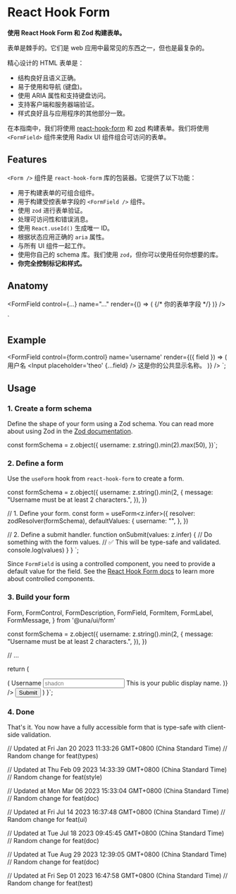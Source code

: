 

<Meta of={FormStories} />

<PrimitiveDocsButton docsUrl='https://react-hook-form.com/' />

# React Hook Form

**使用 React Hook Form 和 Zod 构建表单。**

表单是棘手的。它们是 web 应用中最常见的东西之一，但也是最复杂的。

精心设计的 HTML 表单是：

- 结构良好且语义正确。
- 易于使用和导航 (键盘)。
- 使用 ARIA 属性和支持键盘访问。
- 支持客户端和服务器端验证。
- 样式良好且与应用程序的其他部分一致。

在本指南中，我们将使用 [react-hook-form](https://react-hook-form.com/) 和 [zod](https://zod.dev/) 构建表单。我们将使用 `<FormField>` 组件来使用 Radix UI 组件组合可访问的表单。

## Features

`<Form />` 组件是 `react-hook-form` 库的包装器。它提供了以下功能：

- 用于构建表单的可组合组件。
- 用于构建受控表单字段的 `<FormField />` 组件。
- 使用 `zod` 进行表单验证。
- 处理可访问性和错误消息。
- 使用 `React.useId()` 生成唯一 ID。
- 根据状态应用正确的 `aria` 属性。
- 与所有 UI 组件一起工作。
- 使用你自己的 schema 库。我们使用 `zod`，但你可以使用任何你想要的库。
- **你完全控制标记和样式。**

## Anatomy

  <FormField
    control={...}
    name="..."
    render={() => (
      <FormItem>
        <FormLabel />
        <FormControl>
          {/* 你的表单字段 */}
        </FormControl>
        <FormDescription />
        <FormMessage />
      </FormItem>
    )}
  />
</Form>`

<Source code={anatomyCode} language='tsx' dark />

## Example


<FormField
  control={form.control}
  name='username'
  render={({ field }) => (
    <FormItem>
      <FormLabel>用户名</FormLabel>
      <FormControl>
        <Input placeholder='theo' {...field} />
      </FormControl>
      <FormDescription>这是你的公共显示名称。</FormDescription>
      <FormMessage />
    </FormItem>
  )}
/>
`;

<Source code={exampleCode} language='tsx' dark />

## Usage

### 1. Create a form schema

Define the shape of your form using a Zod schema. You can read more about using Zod in the [Zod documentation](https://zod.dev/).



const formSchema = z.object({
username: z.string().min(2).max(50),
})`;

<Source code={schemaCode} language='ts' dark />

### 2. Define a form

Use the `useForm` hook from `react-hook-form` to create a form.



const formSchema = z.object({
username: z.string().min(2, {
message: "Username must be at least 2 characters.",
}),
})

  // 1. Define your form.
  const form = useForm<z.infer<typeof formSchema>>({
    resolver: zodResolver(formSchema),
    defaultValues: {
      username: "",
    },
  })

// 2. Define a submit handler.
function onSubmit(values: z.infer<typeof formSchema>) {
// Do something with the form values.
// ✅ This will be type-safe and validated.
console.log(values)
}
}
`;

<Source code={formCode} language='tsx' dark />

Since `FormField` is using a controlled component, you need to provide a default value for the field. See the [React Hook Form docs](https://react-hook-form.com/docs/usecontroller) to learn more about controlled components.

### 3. Build your form



  Form,
  FormControl,
  FormDescription,
  FormField,
  FormItem,
  FormLabel,
  FormMessage,
} from '@una/ui/form'

const formSchema = z.object({
username: z.string().min(2, {
message: "Username must be at least 2 characters.",
}),
})

  // ...

return (

<Form {...form}>
  <form onSubmit={form.handleSubmit(onSubmit)} className='space-y-8'>
    <FormField
      control={form.control}
      name='username'
      render={({ field }) => (
        <FormItem>
          <FormLabel>Username</FormLabel>
          <FormControl>
            <Input placeholder='shadcn' {...field} />
          </FormControl>
          <FormDescription>This is your public display name.</FormDescription>
          <FormMessage />
        </FormItem>
      )}
    />
    <Button type='submit'>Submit</Button>
  </form>
</Form>
) }`;

<Source code={buildCode} language='tsx' dark format />

### 4. Done

That's it. You now have a fully accessible form that is type-safe with client-side validation.

<Canvas of={FormStories.Default} />

// Updated at Fri Jan 20 2023 11:33:26 GMT+0800 (China Standard Time)
// Random change for feat(types)

// Updated at Thu Feb 09 2023 14:33:39 GMT+0800 (China Standard Time)
// Random change for feat(style)

// Updated at Mon Mar 06 2023 15:33:04 GMT+0800 (China Standard Time)
// Random change for feat(doc)

// Updated at Fri Jul 14 2023 16:37:48 GMT+0800 (China Standard Time)
// Random change for feat(ui)

// Updated at Tue Jul 18 2023 09:45:45 GMT+0800 (China Standard Time)
// Random change for feat(doc)

// Updated at Tue Aug 29 2023 12:39:05 GMT+0800 (China Standard Time)
// Random change for feat(doc)

// Updated at Fri Sep 01 2023 16:47:58 GMT+0800 (China Standard Time)
// Random change for feat(test)
